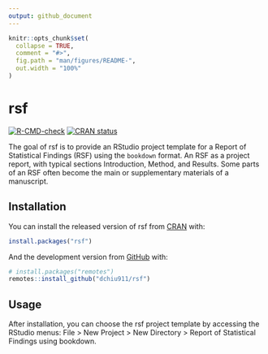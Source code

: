 ```yaml
---
output: github_document
---
```


<!-- README.md is generated from README.Rmd. Please edit that file -->

```r
knitr::opts_chunk$set(
  collapse = TRUE,
  comment = "#>",
  fig.path = "man/figures/README-",
  out.width = "100%"
)
```
# rsf

<!-- badges: start -->
[![R-CMD-check](https://github.com/dchiu911/rsf/actions/workflows/R-CMD-check.yaml/badge.svg)](https://github.com/dchiu911/rsf/actions/workflows/R-CMD-check.yaml)
[![CRAN status](https://www.r-pkg.org/badges/version/rsf)](https://CRAN.R-project.org/package=rsf)
<!-- badges: end -->

The goal of rsf is to provide an RStudio project template for a Report of Statistical Findings (RSF) using the `bookdown` format. An RSF as a project report, with typical sections Introduction, Method, and Results. Some parts of an RSF often become the main or supplementary materials of a manuscript.

## Installation

You can install the released version of rsf from [CRAN](https://CRAN.R-project.org) with:

``` r
install.packages("rsf")
```

And the development version from [GitHub](https://github.com/) with:

``` r
# install.packages("remotes")
remotes::install_github("dchiu911/rsf")
```

## Usage

After installation, you can choose the rsf project template by accessing the RStudio menus: File > New Project > New Directory > Report of Statistical Findings using bookdown.
